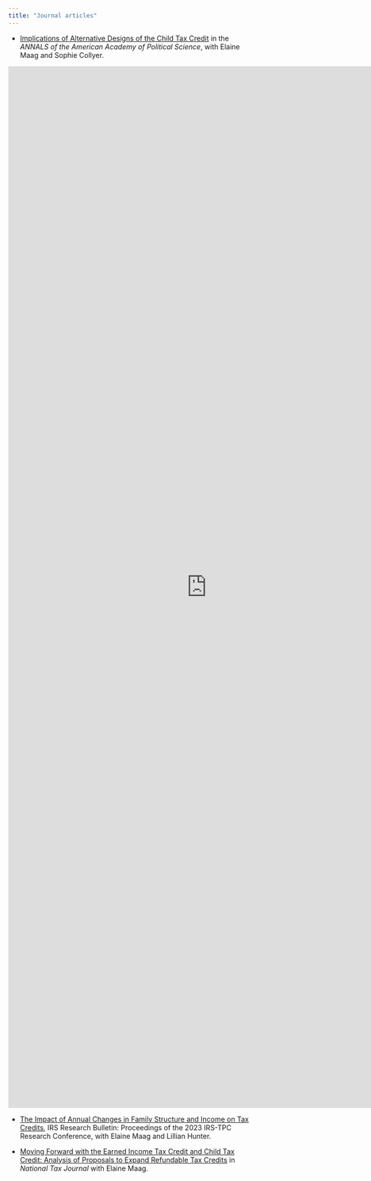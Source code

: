 ```yaml
---
title: "Journal articles"
---
```


-   [Implications of Alternative Designs of the Child Tax Credit](https://doi.org/10.1177/00027162241272312) in the *ANNALS of the American Academy of Political Science*, with Elaine Maag and Sophie Collyer.
```{=html}
<embed src="https://journals.sagepub.com/doi/epdf/10.1177/00027162241272312" width="800px" height="2100px" />
```

-   [The Impact of Annual Changes in Family Structure and Income on Tax Credits](https://www.irs.gov/pub/irs-prior/p1500--2023.pdf), IRS Research Bulletin: Proceedings of the 2023 IRS-TPC Research Conference, with Elaine Maag and Lillian Hunter.

-   [Moving Forward with the Earned Income Tax Credit and Child Tax Credit: Analysis of Proposals to Expand Refundable Tax Credits](https://www.journals.uchicago.edu/doi/abs/10.17310/ntj.2020.4.11) in *National Tax Journal* with Elaine Maag.
